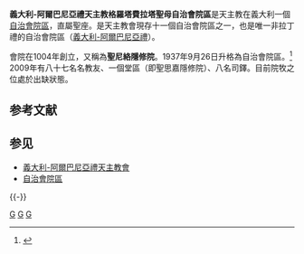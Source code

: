{{Infobox diocese
|jurisdiction = 自治會院區
|name = 格羅塔費拉塔聖母
|latin = Territorialis Abbatia B. Mariae Cryptaeferratae
|local = Abbazia territoriale di Santa Maria di Grottaferrata
<!---- Locations ---->
|location = [[義大利|義大利]]
|metropolitan = 
|province = ''直屬聖座''
<!---- Statistics ---->
|catholics = unknown
|churches = none
<!---- Information ---->
|border = catholic
|rite = [[義大利-阿爾巴尼亞禮|義大利-阿爾巴尼亞禮]]
|established =1040
|cathedral = 聖尼絡隱修院
|patron =
|population=87
<!---- Current leadership ---->
|pope = [[方濟_(教宗)|方濟]]
|ordinary = 出缺
<!---- Map ---->
|image2 =Abbazia Grottaferrata02.jpg
|caption2 =聖尼絡隱修院
}}

'''義大利-阿爾巴尼亞禮天主教格羅塔費拉塔聖母自治會院區'''是天主教在義大利一個[[自治會院區|自治會院區]]，直屬聖座。是天主教會現存十一個自治會院區之一，也是唯一非拉丁禮的自治會院區（[[意大利-阿爾巴尼亞禮天主教會|義大利-阿爾巴尼亞禮]]）。

會院在1004年創立，又稱為'''聖尼絡隱修院'''。1937年9月26日升格為自治會院區。<ref>{{cite journal
|journal=[[宗座公報|宗座公報]]
|publisher=梵蒂岡出版社
|date=1938年
|volume=30
|title=''Pervetustum Cryptaeferratae''
|page=183
|url=http://www.vatican.va/archive/aas/documents/AAS%2030%20%5B1938%5D%20-%20ocr.pdf
|access-date=2014-07-13
|archive-date=2013-03-03
|archive-url=https://web.archive.org/web/20130303051907/http://www.vatican.va/archive/aas/documents/AAS%2030%20[1938]%20-%20ocr.pdf
|dead-url=no
}}</ref>
2009年有八十七名名教友、一個堂區（即聖思嘉隱修院）、八名司鐸。目前院牧之位處於出缺狀態。

== 参考文献 ==
{{Reflist}}

== 参见 ==
{{Portal box|天主教|意大利}}
* [[義大利-阿爾巴尼亞禮天主教會|義大利-阿爾巴尼亞禮天主教會]]
* [[自治會院區|自治會院區]]

{{-}}
{{意大利天主教教區}}

[[Category:意大利天主教教區|G]]
[[Category:自治會院區|G]]
[[Category:東儀天主教教區|G]]